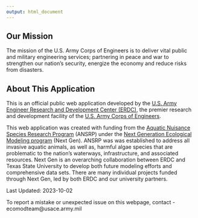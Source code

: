 ```yaml
---
output: html_document
---
```

## Our Mission

The mission of the U.S. Army Corps of Engineers is to deliver vital public and military engineering services; partnering in peace and war to strengthen our nation’s security, energize the economy and reduce risks from disasters.

## About This Application

This is an official public web application developed by the [U.S. Army Engineer Research and Development Center (ERDC)](https://www.erdc.usace.army.mil/), the premier research and development facility of the [U.S. Army Corps of Engineers](https://www.usace.army.mil/). 

This web application was created with funding from the [Aquatic Nuisance Species Research Program](https://www.erdc.usace.army.mil/Missions/Civil-Works/Aquatic-Nuisance-Species-Research-Program/#:~:text=The%20Aquatic%20Nuisance%20Species%20Research,%2C%20infrastructure%2C%20and%20associated%20resources.) (ANSRP) under the [Next Generation Ecological Modeling program](https://ecomod.erdc.dren.mil/?page_id=447) (Next Gen). ANSRP was was established to address all invasive aquatic animals, as well as, harmful algae species that are problematic to the nation's waterways, infrastructure, and associated resources. Next Gen is an overarching collaboration between ERDC and Texas State University to develop both future modeling efforts and comprehensive data sets. There are many individual projects funded through Next Gen, led by both ERDC and our university partners.

Last Updated: 2023-10-02

To report a mistake or unexpected issue on this webpage, contact - ecomodteam@usace.army.mil

